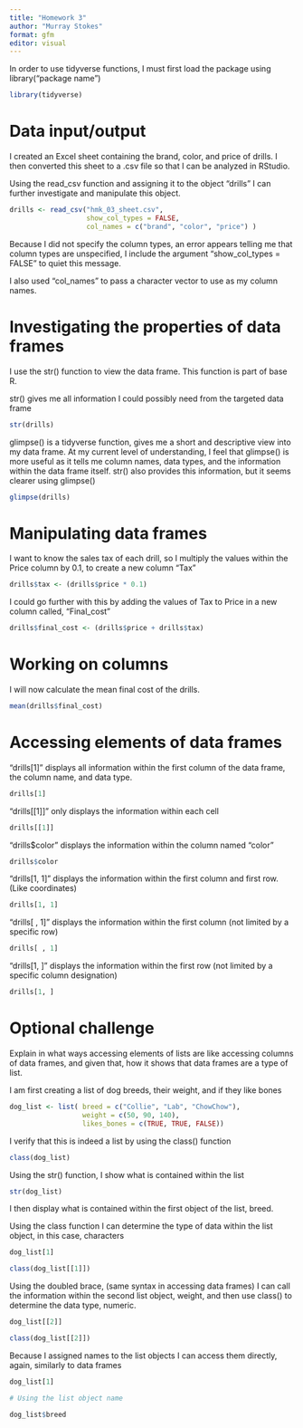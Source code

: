 ```yaml
---
title: "Homework 3"
author: "Murray Stokes"
format: gfm
editor: visual
---
```


In order to use tidyverse functions, I must first load the package using library("package name")

```r
library(tidyverse)
```

# Data input/output

I created an Excel sheet containing the brand, color, and price of drills. I then converted this sheet to a .csv file so that I can be analyzed in RStudio.

Using the read_csv function and assigning it to the object "drills" I can further investigate and manipulate this object.

```r
drills <- read_csv("hmk_03_sheet.csv", 
                   show_col_types = FALSE, 
                   col_names = c("brand", "color", "price") )
```

Because I did not specify the column types, an error appears telling me that column types are unspecified, I include the argument "show_col_types = FALSE" to quiet this message.

I also used "col_names" to pass a character vector to use as my column names.

# Investigating the properties of data frames

I use the str() function to view the data frame. This function is part of base R.

str() gives me all information I could possibly need from the targeted data frame

```r
str(drills)
```

glimpse() is a tidyverse function, gives me a short and descriptive view into my data frame. At my current level of understanding, I feel that glimpse() is more useful as it tells me column names, data types, and the information within the data frame itself. str() also provides this information, but it seems clearer using glimpse()

```r
glimpse(drills)
```

# Manipulating data frames

I want to know the sales tax of each drill, so I multiply the values within the Price column by 0.1, to create a new column "Tax"

```r
drills$tax <- (drills$price * 0.1)
```

I could go further with this by adding the values of Tax to Price in a new column called, "Final_cost"

```r
drills$final_cost <- (drills$price + drills$tax)
```

# Working on columns

I will now calculate the mean final cost of the drills.

```r
mean(drills$final_cost)
```

# Accessing elements of data frames

"drills\[1\]" displays all information within the first column of the data frame, the column name, and data type.

```r
drills[1]
```

"drills\[\[1\]\]" only displays the information within each cell

```r
drills[[1]]
```

"drills\$color" displays the information within the column named "color"

```r
drills$color
```

"drills\[1, 1\]" displays the information within the first column and first row. (Like coordinates)

```r
drills[1, 1]
```

"drills\[ , 1\]" displays the information within the first column (not limited by a specific row)

```r
drills[ , 1]
```

"drills\[1, \]" displays the information within the first row (not limited by a specific column designation)

```r
drills[1, ]
```

# Optional challenge

Explain in what ways accessing elements of lists are like accessing columns of data frames, and given that, how it shows that data frames are a type of list.

I am first creating a list of dog breeds, their weight, and if they like bones

```r
dog_list <- list( breed = c("Collie", "Lab", "ChowChow"),
                  weight = c(50, 90, 140),
                  likes_bones = c(TRUE, TRUE, FALSE))
```

I verify that this is indeed a list by using the class() function

```r
class(dog_list)
```

Using the str() function, I show what is contained within the list

```r
str(dog_list)
```

I then display what is contained within the first object of the list, breed.

Using the class function I can determine the type of data within the list object, in this case, characters

```r
dog_list[1]

class(dog_list[[1]])
```

Using the doubled brace, (same syntax in accessing data frames) I can call the information within the second list object, weight, and then use class() to determine the data type, numeric.

```r
dog_list[[2]]

class(dog_list[[2]])
```

Because I assigned names to the list objects I can access them directly, again, similarly to data frames

```r
dog_list[1]

# Using the list object name

dog_list$breed
```
